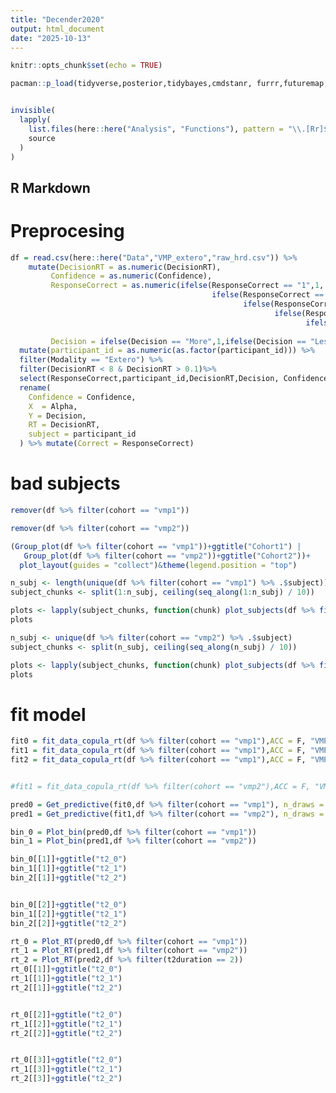 ```yaml
---
title: "Decender2020"
output: html_document
date: "2025-10-13"
---
```


```r
knitr::opts_chunk$set(echo = TRUE)

pacman::p_load(tidyverse,posterior,tidybayes,cmdstanr, furrr,futuremap,ordbetareg, future.apply, patchwork,purrr)


invisible(
  lapply(
    list.files(here::here("Analysis", "Functions"), pattern = "\\.[Rr]$", full.names = TRUE),
    source
  )
)
```

## R Markdown

# Preprocesing

```r
df = read.csv(here::here("Data","VMP_extero","raw_hrd.csv")) %>% 
    mutate(DecisionRT = as.numeric(DecisionRT),
         Confidence = as.numeric(Confidence),
         ResponseCorrect = as.numeric(ifelse(ResponseCorrect == "1",1,
                                             ifelse(ResponseCorrect == "1.0",1,
                                                    ifelse(ResponseCorrect == "True",1,
                                                           ifelse(ResponseCorrect == "0",0,
                                                                  ifelse(ResponseCorrect == "0.0",0,
                                                                         ifelse(ResponseCorrect == "False",0,NA))))))),
         Decision = ifelse(Decision == "More",1,ifelse(Decision == "Less",0,NA))) %>% 
  mutate(participant_id = as.numeric(as.factor(participant_id))) %>%
  filter(Modality == "Extero") %>% 
  filter(DecisionRT < 8 & DecisionRT > 0.1)%>% 
  select(ResponseCorrect,participant_id,DecisionRT,Decision, Confidence, ConfidenceRT, Alpha,cohort)  %>% drop_na() %>% 
  rename(
    Confidence = Confidence,
    X  = Alpha,
    Y = Decision,
    RT = DecisionRT,
    subject = participant_id
  ) %>% mutate(Correct = ResponseCorrect)
```

# bad subjects
```r
remover(df %>% filter(cohort == "vmp1"))
```


```r
remover(df %>% filter(cohort == "vmp2"))
```


```r
(Group_plot(df %>% filter(cohort == "vmp1"))+ggtitle("Cohort1") | 
   Group_plot(df %>% filter(cohort == "vmp2"))+ggtitle("Cohort2"))+
  plot_layout(guides = "collect")&theme(legend.position = "top")
```


```r
n_subj <- length(unique(df %>% filter(cohort == "vmp1") %>% .$subject))
subject_chunks <- split(1:n_subj, ceiling(seq_along(1:n_subj) / 10))

plots <- lapply(subject_chunks, function(chunk) plot_subjects(df %>% filter(cohort == "vmp1"), chunk, bin = 7))
plots
```


```r
n_subj <- unique(df %>% filter(cohort == "vmp2") %>% .$subject)
subject_chunks <- split(n_subj, ceiling(seq_along(n_subj) / 10))

plots <- lapply(subject_chunks, function(chunk) plot_subjects(df %>% filter(cohort == "vmp2"), chunk, bin = 7))
plots

```

# fit model

```r

fit0 = fit_data_copula_rt(df %>% filter(cohort == "vmp1"),ACC = F, "VMP1",modeltype = "pure",conf = "ord_beta")
fit1 = fit_data_copula_rt(df %>% filter(cohort == "vmp1"),ACC = F, "VMP1",modeltype = "meta_un",conf = "ord_beta")
fit2 = fit_data_copula_rt(df %>% filter(cohort == "vmp1"),ACC = F, "VMP1",modeltype = "meta_un_rt_un",conf = "ord_beta")


#fit1 = fit_data_copula_rt(df %>% filter(cohort == "vmp2"),ACC = F, "VMP2")
```


```r
pred0 = Get_predictive(fit0,df %>% filter(cohort == "vmp1"), n_draws = 10)
pred1 = Get_predictive(fit1,df %>% filter(cohort == "vmp2"), n_draws = 10)
```






```r
bin_0 = Plot_bin(pred0,df %>% filter(cohort == "vmp1"))
bin_1 = Plot_bin(pred1,df %>% filter(cohort == "vmp2"))

bin_0[[1]]+ggtitle("t2_0")
bin_1[[1]]+ggtitle("t2_1")
bin_2[[1]]+ggtitle("t2_2")


bin_0[[2]]+ggtitle("t2_0")
bin_1[[2]]+ggtitle("t2_1")
bin_2[[2]]+ggtitle("t2_2")

```


```r
rt_0 = Plot_RT(pred0,df %>% filter(cohort == "vmp1"))
rt_1 = Plot_RT(pred1,df %>% filter(cohort == "vmp2"))
rt_2 = Plot_RT(pred2,df %>% filter(t2duration == 2))
rt_0[[1]]+ggtitle("t2_0")
rt_1[[1]]+ggtitle("t2_1")
rt_2[[1]]+ggtitle("t2_2")


rt_0[[2]]+ggtitle("t2_0")
rt_1[[2]]+ggtitle("t2_1")
rt_2[[2]]+ggtitle("t2_2")


rt_0[[3]]+ggtitle("t2_0")
rt_1[[3]]+ggtitle("t2_1")
rt_2[[3]]+ggtitle("t2_2")
```




